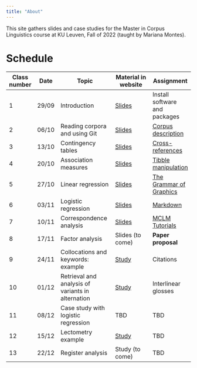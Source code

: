 ```yaml
---
title: "About"
---
```


This site gathers slides and case studies for the Master in Corpus Linguistics course at KU Leuven, Fall of 2022 (taught by Mariana Montes).

# Schedule

Class number | Date | Topic | Material in website | Assignment
---- | -------- | -------------------- | -------------------- | -------
1 | 29/09 | Introduction | [Slides](slides/index.qmd#introduction) | Install software and packages
2 | 06/10 | Reading corpora and using Git | [Slides](slides/index.qmd#read-corpora) | [Corpus description](https://mclm2022.github.io/git/assignment.html)
3 | 13/10 | Contingency tables | [Slides](slides/index.qmd#contingency-tables) | [Cross-references](https://mclm2022.github.io/quarto/crossref.html)
4 | 20/10 | Association measures | [Slides](slides/index.qmd#association-measures) | [Tibble manipulation](https://mclm2022.github.io/tidyverse/tibbles.html)
5 | 27/10 | Linear regression | [Slides](slides/index.qmd#linear-regression) | [The Grammar of Graphics](https://mclm2022.github.io/tidyverse/ggplot.html)
6 | 03/11 | Logistic regression | [Slides](slides/index.qmd#logistic-regression) | [Markdown](https://mclm2022.github.io/quarto/markdown.html)
7 | 10/11 | Correspondence analysis | [Slides](slides/index.qmd#correspondence-analysis) | [MCLM Tutorials](https://github.com/masterclm/mclmtutorials)
8 | 17/11 | Factor analysis | Slides (to come) | **Paper proposal**
9 | 24/11 | Collocations and keywords: example | [Study](studies/base.qmd) | Citations
10 | 01/12 | Retrieval and analysis of variants in alternation | [Study](studies/genitive-alternation-retrieval.qmd) | Interlinear glosses
11 | 08/12 | Case study with logistic regression | TBD | TBD
12 | 15/12 | Lectometry example | [Study](studies/ca-trump-clinton.qmd) | TBD
13 | 22/12 | Register analysis | Study (to come) | TBD

